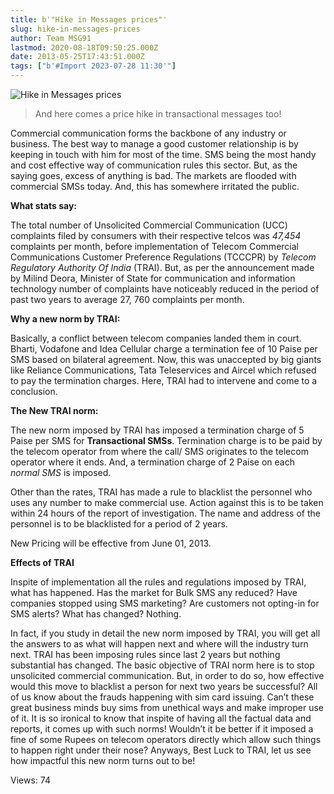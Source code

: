 ```yaml
---
title: b'"Hike in Messages prices"'
slug: hike-in-messages-prices
author: Team MSG91
lastmod: 2020-08-18T09:50:25.000Z
date: 2013-05-25T17:43:51.000Z
tags: ["b'#Import 2023-07-28 11:30'"]
---
```


![Hike in Messages prices](https://images-msg91.s3.ap-south-1.amazonaws.com/content/images/wordpress/2013/05/Hike-in-transactional-sms-prices.jpg)



> And here comes a price hike in transactional messages too!
> 
> 


Commercial communication forms the backbone of any industry or business. The best way to manage a good customer relationship is by keeping in touch with him for most of the time. SMS being the most handy and cost effective way of communication rules this sector. But, as the saying goes, excess of anything is bad. The markets are flooded with commercial SMSs today. And, this has somewhere irritated the public.


**What stats say:**


The total number of Unsolicited Commercial Communication (UCC) complaints filed by consumers with their respective telcos was *47,454* complaints per month, before implementation of Telecom Commercial Communications Customer Preference Regulations (TCCCPR) by *Telecom Regulatory Authority Of India* (TRAI). But, as per the announcement made by Milind Deora, Minister of State for communication and information technology number of complaints have noticeably reduced in the period of past two years to average 27, 760 complaints per month.


**Why a new norm by TRAI:**


Basically, a conflict between telecom companies landed them in court. Bharti, Vodafone and Idea Cellular charge a termination fee of 10 Paise per SMS based on bilateral agreement. Now, this was unaccepted by big giants like Reliance Communications, Tata Teleservices and Aircel which refused to pay the termination charges. Here, TRAI had to intervene and come to a conclusion.


**The New TRAI norm:**


The new norm imposed by TRAI has imposed a termination charge of 5 Paise per SMS for **Transactional SMSs**. Termination charge is to be paid by the telecom operator from where the call/ SMS originates to the telecom operator where it ends. And, a termination charge of 2 Paise on each *normal SMS* is imposed.


Other than the rates, TRAI has made a rule to blacklist the personnel who uses any number to make commercial use. Action against this is to be taken within 24 hours of the report of investigation. The name and address of the personnel is to be blacklisted for a period of 2 years.


New Pricing will be effective from June 01, 2013.


**Effects of TRAI** 


Inspite of implementation all the rules and regulations imposed by TRAI, what has happened. Has the market for Bulk SMS any reduced? Have companies stopped using SMS marketing? Are customers not opting-in for SMS alerts? What has changed? Nothing.


In fact, if you study in detail the new norm imposed by TRAI, you will get all the answers to as what will happen next and where will the industry turn next. TRAI has been imposing rules since last 2 years but nothing substantial has changed. The basic objective of TRAI norm here is to stop unsolicited commercial communication. But, in order to do so, how effective would this move to blacklist a person for next two years be successful? All of us know about the frauds happening with sim card issuing. Can’t these great business minds buy sims from unethical ways and make improper use of it. It is so ironical to know that inspite of having all the factual data and reports, it comes up with such norms! Wouldn’t it be better if it imposed a fine of some Rupees on telecom operators directly which allow such things to happen right under their nose? Anyways, Best Luck to TRAI, let us see how impactful this new norm turns out to be!


 Views: 74


